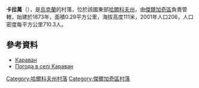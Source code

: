 {{coord|50|3|54|N|36|7|48|E|scale:100000_region:UA|display=title}}

'''卡拉萬'''（{{lang-uk|Караван}}），是[[烏克蘭|烏克蘭]]的村落，位於該國東部[[哈爾科夫州|哈爾科夫州]]，由[[傑爾加奇區_(烏克蘭)|傑爾加奇區]]負責管轄，始建於1873年，面積0.29平方公里，海拔高度111米，2001年人口206，人口密度每平方公里710.3人。

==參考資料==
*[http://w1.c1.rada.gov.ua/pls/z7502/A005?rdat1=09.01.2009&rf7571=32939 Караван]{{dead link|date=2017年11月 |bot=InternetArchiveBot |fix-attempted=yes }}
* [http://weather.in.ua/ua/har'kovskaja/10119 Погода в селі Караван] {{Wayback|url=http://weather.in.ua/ua/har'kovskaja/10119 |date=20160323025815 }}

{{DEFAULTSORT:Караван}}
[[Category:哈爾科夫州村落|Category:哈爾科夫州村落]]
[[Category:傑爾加奇區村落|Category:傑爾加奇區村落]]


{{Kharkiv-geo-stub}}